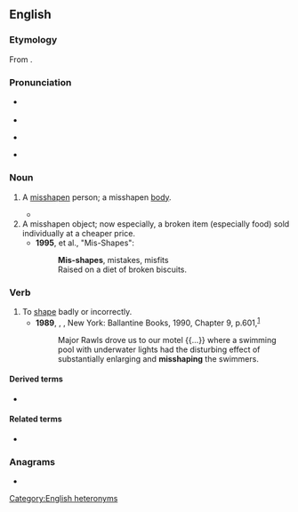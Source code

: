 ==English==

===Etymology===
From {{prefix|en|mis|shape}}.

===Pronunciation===
* {{q|noun}} {{IPA|en|/ˈmɪsʃeɪp/}}
* {{audio|en|LL-Q1860 (eng)-Vealhurl-misshape.wav|Audio (Berkshire)}}
* {{q|verb}} {{IPA|en|/mɪsˈʃeɪp/}}
* {{audio|en|LL-Q1860 (eng)-Vealhurl-misshape2.wav|Audio (Berkshire)}}

===Noun===
{{en-noun}}

# {{lb|en|obsolete}} A [[misshapen]] person; a misshapen [[body]]. {{defdate|14th|17th c.}}
#* {{RQ:Spenser Faerie Queene|passage=The one of them, that elder did appeare, <br> With her dull eyes did seeme to looke askew, <br> That her '''mis-shape''' much helpt [...].|5|12}}
# A misshapen object; now especially, a broken item (especially food) sold individually at a cheaper price. {{defdate|from 19th c.}}
#* '''1995''', {{w|Jarvis Cocker}} et al., "Mis-Shapes":
#*: '''Mis-shapes''', mistakes, misfits <br> Raised on a diet of broken biscuits.

===Verb===
{{en-verb|past_ptc2=misshapen|past_ptc2_qual=obsolete or poetic}}

# To [[shape]] badly or incorrectly. {{defdate|from 15th c.}}
#* '''1989''', {{w|John Irving}}, ''{{w|A Prayer for Owen Meany}}'', New York: Ballantine Books, 1990, Chapter 9, p.{{nbsp}}601,<sup>[https://archive.org/details/prayerforowenmea00irvi]</sup>
#*: Major Rawls drove us to our motel {{...}} where a swimming pool with underwater lights had the disturbing effect of substantially enlarging and '''misshaping''' the swimmers.

====Derived terms====
* {{l|en|misshaper}}

====Related terms====
* {{l|en|misshapen}}

===Anagrams===
* {{anagrams|en|a=aehimpss|emphasis}}

[[Category:English heteronyms]]